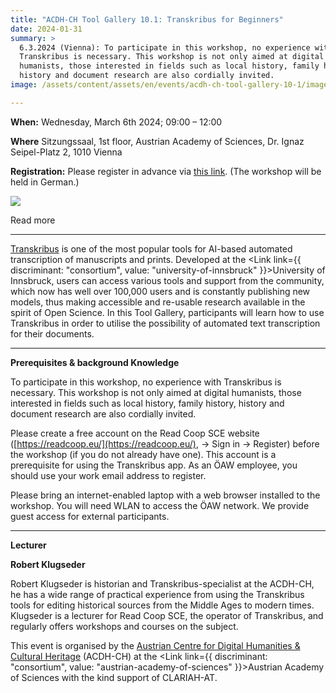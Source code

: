 ```yaml
---
title: "ACDH-CH Tool Gallery 10.1: Transkribus for Beginners"
date: 2024-01-31
summary: >
  6.3.2024 (Vienna): To participate in this workshop, no experience with
  Transkribus is necessary. This workshop is not only aimed at digital
  humanists, those interested in fields such as local history, family history,
  history and document research are also cordially invited.
image: /assets/content/assets/en/events/acdh-ch-tool-gallery-10-1/image.png

---
```


**When:** Wednesday, March 6th 2024; 09:00 – 12:00

**Where** Sitzungssaal, 1st floor, Austrian Academy of Sciences, Dr. Ignaz Seipel-Platz 2, 1010 Vienna

**Registration:** Please register in advance via [this link](https://www.oeaw.ac.at/acdh/events/registration/acdh-ch-tool-gallery). (The workshop will be held in German.)

![](/assets/content/assets/en/events/acdh-ch-tool-gallery-10-1/funding-transkribus-en-final-v2.0-1024x576.png)

<Link link={{ discriminant: "pages", value: "funding-opportunities-for-junior-researcher" }}>Read more</Link>

***

[Transkribus](https://readcoop.eu/de/transkribus/) is one of the most popular tools for AI-based automated transcription of manuscripts and prints. Developed at the <Link link={{ discriminant: "consortium", value: "university-of-innsbruck" }}>University of Innsbruck</Link>, users can access various tools and support from the community, which now has well over 100,000 users and is constantly publishing new models, thus making accessible and re-usable research available in the spirit of Open Science. In this Tool Gallery, participants will learn how to use Transkribus in order to utilise the possibility of automated text transcription for their documents.

***

**Prerequisites & background Knowledge**

To participate in this workshop, no experience with Transkribus is necessary. This workshop is not only aimed at digital humanists, those interested in fields such as local history, family history, history and document research are also cordially invited.

Please create a free account on the Read Coop SCE website ([https://readcoop.eu/](https://readcoop.eu/), -> Sign in -> Register) before the workshop (if you do not already have one). This account is a prerequisite for using the Transkribus app. As an ÖAW employee, you should use your work email address to register.

Please bring an internet-enabled laptop with a web browser installed to the workshop. You will need WLAN to access the ÖAW network. We provide guest access for external participants.

***

**Lecturer**

**Robert Klugseder**

Robert Klugseder is historian and Transkribus-specialist at the ACDH-CH, he has a wide range of practical experience from using the Transkribus tools for editing historical sources from the Middle Ages to modern times. Klugseder is a lecturer for Read Coop SCE, the operator of Transkribus, and regularly offers workshops and courses on the subject.

This event is organised by the [Austrian Centre for Digital Humanities & Cultural Heritage](https://www.oeaw.ac.at/acdh/events/event-series/acdh-ch-tool-gallery-101) (ACDH-CH) at the <Link link={{ discriminant: "consortium", value: "austrian-academy-of-sciences" }}>Austrian Academy of Sciences</Link> with the kind support of CLARIAH-AT.

